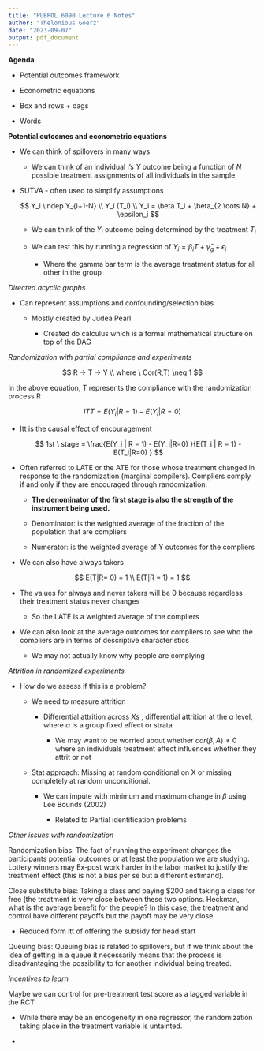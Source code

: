 ```yaml
---
title: "PUBPOL 6090 Lecture 6 Notes"
author: "Thelonious Goerz"
date: "2023-09-07"
output: pdf_document
---
```


**Agenda**

-   Potential outcomes framework

```{=html}
<!-- -->
```
-   Econometric equations

```{=html}
<!-- -->
```
-   Box and rows + dags

```{=html}
<!-- -->
```
-   Words

**Potential outcomes and econometric equations**

-   We can think of spillovers in many ways

    -   We can think of an individual i's $Y$ outcome being a function of $N$ possible treatment assignments of all individuals in the sample

-   SUTVA - often used to simplify assumptions

    $$
    Y_i \indep Y_{i+1-N} \\ Y_i (T_i) \\
    Y_i = \beta T_i + \beta_{2 \dots N} + \epsilon_i
    $$

    -   We can think of the $Y_i$ outcome being determined by the treatment $T_i$

    -   We can test this by running a regression of $Y_i = \beta_i T + \bar{\gamma}_g + \epsilon_i$

        -   Where the gamma bar term is the average treatment status for all other in the group

*Directed acyclic graphs*

-   Can represent assumptions and confounding/selection bias

    -   Mostly created by Judea Pearl

        -   Created do calculus which is a formal mathematical structure on top of the DAG

*Randomization with partial compliance and experiments*

$$
R -> T -> Y \\
where \ Cor(R,T) \neq 1
$$

In the above equation, T represents the compliance with the randomization process R

$$
ITT = E(Y_i | R = 1) - E(Y_i|R=0) 
$$

-   Itt is the causal effect of encouragement

    $$
    1st \ stage =  \frac{E(Y_i | R = 1) - E(Y_i|R=0) }{E(T_i | R = 1) - E(T_i|R=0) }
    $$

-   Often referred to LATE or the ATE for those whose treatment changed in response to the randomization (marginal compilers). Compliers comply if and only if they are encouraged through randomization.

    -   **The denominator of the first stage is also the strength of the instrument being used.**

    -   Denominator: is the weighted average of the fraction of the population that are compliers

    -   Numerator: is the weighted average of Y outcomes for the compliers

-   We can also have always takers

$$
E(T|R= 0) = 1 \\
E(T|R = 1) = 1
$$

-   The values for always and never takers will be 0 because regardless their treatment status never changes

    -   So the LATE is a weighted average of the compliers

-   We can also look at the average outcomes for compliers to see who the compliers are in terms of descriptive characteristics

    -   We may not actually know why people are complying

*Attrition in randomized experiments*

-   How do we assess if this is a problem?

    -   We need to measure attrition

        -   Differential attrition across $X$s , differential attrition at the $\alpha$ level, where $\alpha$ is a group fixed effect or strata

            -   We may want to be worried about whether $cor(\beta,A) \neq 0$ where an individuals treatment effect influences whether they attrit or not

    -   Stat approach: Missing at random conditional on X or missing completely at random unconditional.

        -   We can impute with minimum and maximum change in $\beta$ using Lee Bounds (2002)

            -   Related to Partial identification problems

*Other issues with randomization*

Randomization bias: The fact of running the experiment changes the participants potential outcomes or at least the population we are studying. Lottery winners may Ex-post work harder in the labor market to justify the treatment effect (this is not a bias per se but a different estimand).

Close substitute bias: Taking a class and paying \$200 and taking a class for free (the treatment is very close between these two options. Heckman, what is the average benefit for the people? In this case, the treatment and control have different payoffs but the payoff may be very close.

-   Reduced form itt of offering the subsidy for head start

Queuing bias: Queuing bias is related to spillovers, but if we think about the idea of getting in a queue it necessarily means that the process is disadvantaging the possibility to for another individual being treated.

*Incentives to learn*

Maybe we can control for pre-treatment test score as a lagged variable in the RCT

-   While there may be an endogeneity in one regressor, the randomization taking place in the treatment variable is untainted.

-   
